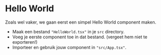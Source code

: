 # Hello World

Zoals wel vaker, we gaan eerst een simpel Hello World component maken.

- Maak een bestand `"HelloWorld.tsx"` in je `src` directory.
- Voeg je eerste component toe in dat bestand. (vergeet hem niet te exporteren!)
- Importeer en gebruik jouw component in `"src/App.tsx"`.
